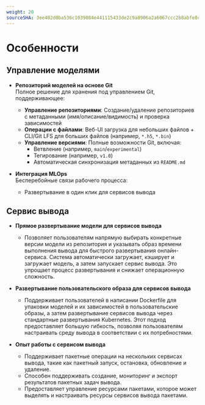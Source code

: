 ```yaml
---
weight: 20
sourceSHA: 3ee402d0ba536c1039084e441115433de2c9a8906a2a6067ccc2b8abfe8cf184
---
```


# Особенности

## Управление моделями

- **Репозиторий моделей на основе Git**\
  Полное решение для хранения под управлением Git, поддерживающее:
  - **Управление репозиториями**: Создание/удаление репозиториев с метаданными (имя/описание/видимость) и проверка зависимостей
  - **Операции с файлами**: Веб-UI загрузка для небольших файлов + CLI/Git LFS для больших файлов (например, `*.h5`, `*.bin`)
  - **Управление версиями**: Полные возможности Git, включая:
    - Ветвление (например, `main`/`experimental`)
    - Тегирование (например, `v1.0`)
    - Автоматическая синхронизация метаданных из `README.md`

- **Интеграция MLOps**\
  Бесперебойные связи рабочего процесса:
  - Развертывание в один клик для сервисов вывода

## Сервис вывода

- **Прямое развертывание модели для сервисов вывода**
  - Позволяет пользователям напрямую выбирать конкретные версии модели из репозитория и указывать образ времени выполнения вывода для быстрого развертывания онлайн-сервиса. Система автоматически загружает, кэширует и загружает модель, а затем запускает сервис вывода. Это упрощает процесс развертывания и снижает операционную сложность.

- **Развертывание пользовательского образа для сервисов вывода**
  - Поддерживает пользователей в написании Dockerfile для упаковки моделей и их зависимостей в пользовательские образы, а затем развертывание сервисов вывода через стандартные развертывания Kubernetes. Этот подход предоставляет большую гибкость, позволяя пользователям настраивать среду вывода в соответствии с их потребностями.

- **Опыт работы с сервисом вывода**
  - Поддерживает пакетные операции на нескольких сервисах вывода, такие как пакетный запуск, остановка, обновление и удаление.
  - Способен поддерживать создание, мониторинг и экспорт результатов пакетных задач вывода.
  - Предоставляет управление ресурсами пакетами, которое может выделять и настраивать ресурсы сервисов вывода пакетами.
